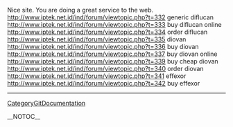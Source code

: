 Nice site. You are doing a great service to the web. http://www.iptek.net.id/ind/forum/viewtopic.php?t=332 generic diflucan
http://www.iptek.net.id/ind/forum/viewtopic.php?t=333 buy diflucan online
http://www.iptek.net.id/ind/forum/viewtopic.php?t=334 order diflucan
http://www.iptek.net.id/ind/forum/viewtopic.php?t=335 diovan
http://www.iptek.net.id/ind/forum/viewtopic.php?t=336 buy diovan
http://www.iptek.net.id/ind/forum/viewtopic.php?t=337 buy diovan online
http://www.iptek.net.id/ind/forum/viewtopic.php?t=339 buy cheap diovan
http://www.iptek.net.id/ind/forum/viewtopic.php?t=340 order diovan
http://www.iptek.net.id/ind/forum/viewtopic.php?t=341 effexor
http://www.iptek.net.id/ind/forum/viewtopic.php?t=342 buy effexor
----
[[CategoryGitDocumentation]]

__NOTOC__